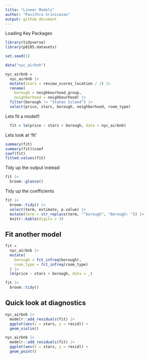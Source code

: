 ```yaml
---
title: "Linear Models"
author: "Pavithra Srinivasan"
output: github_document
---
```


Loading Key Packages

```r
library(tidyverse)
library(p8105.datasets)

set.seed(1)
```

```r
data("nyc_airbnb")

nyc_airbnb = 
  nyc_airbnb |> 
  mutate(stars = review_scores_location / 2) |> 
  rename(
    borough = neighbourhood_group,
    neighborhood = neighbourhood) |> 
  filter(borough != "Staten Island") |> 
  select(price, stars, borough, neighborhood, room_type)

```

Lets fit a model!!
```r
  fit = lm(price ~ stars + borough, data = nyc_airbnb)
```

Lets look at 'fit'
```r
summary(fit)
summary(fit)$coef
coef(fit)
fitted.values(fit)
```

Tidy up the output instead
```r
fit |>
  broom::glance()

```
Tidy up the coefficients
```r
fit |>
  broom::tidy() |>
  select(term, estimate, p.value) |> 
  mutate(term = str_replace(term, "^borough", "Borough: ")) |> 
  knitr::kable(digits = 3)

```

## Fit another model
```r
fit =
  nyc_airbnb |>
  mutate(
    borough = fct_infreq(borough),
    room_type = fct_infreq(room_type)
  ) |>
  lm(price ~ stars + borough, data = _)

fit |>
  broom::tidy()
```

## Quick look at diagnostics
```r
nyc_airbnb |>
  modelr::add_residuals(fit) |>
  ggplot(aes(x = stars, y = resid)) +
  geom_violin()

nyc_airbnb |>
  modelr::add_residuals(fit) |>
  ggplot(aes(x = stars, y = resid)) +
  geom_point()
```




